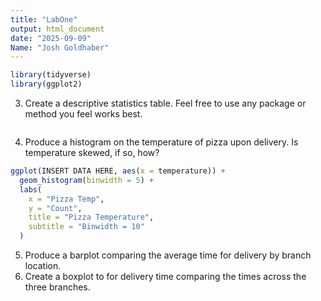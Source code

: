 ```yaml
---
title: "LabOne"
output: html_document
date: "2025-09-09"
Name: "Josh Goldhaber" 
---
```


```r
library(tidyverse)
library(ggplot2)
```

3. Create a descriptive statistics table. Feel free to use any package or method you feel works best.

```r
```


4. Produce a histogram on the temperature of pizza upon delivery. Is temperature skewed, if so, how?
```r
ggplot(INSERT DATA HERE, aes(x = temperature)) +
  geom_histogram(binwidth = 5) +
  labs(
    x = "Pizza Temp",
    y = "Count",
    title = "Pizza Temperature",
    subtitle = "Binwidth = 10"
  )

```


5. Produce a barplot comparing the average time for delivery by branch location.
6. Create a boxplot to for delivery time comparing the times across the three branches.
